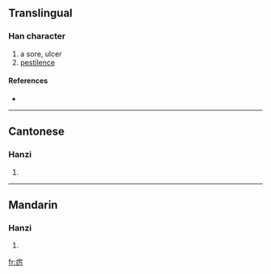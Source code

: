 {{also|癘}}
==Translingual==

===Han character===
{{Han char|rn=104|rad=疒|as=03|sn=8|four=|canj=大一尸 (KMS)}}

# a sore, ulcer
# [[pestilence]]

====References====
* {{Han ref|kx=0769.221|hdz=42660.110|uh=75A0|ud=30112}}

----

==Cantonese==

===Hanzi===
{{yue-hanzi|jyut=|y=lai6|tra=癘}}

# {{defn|Cantonese}}

----

==Mandarin==

===Hanzi===
{{cmn-hanzi|tra=癘|pin=[[lì]] ([[li4]]), [[yòu]] ([[you4]])|wg=li<sup>4</sup>, yu<sup>4</sup>}}

# {{defn|Mandarin}}

[[fr:疠]]
